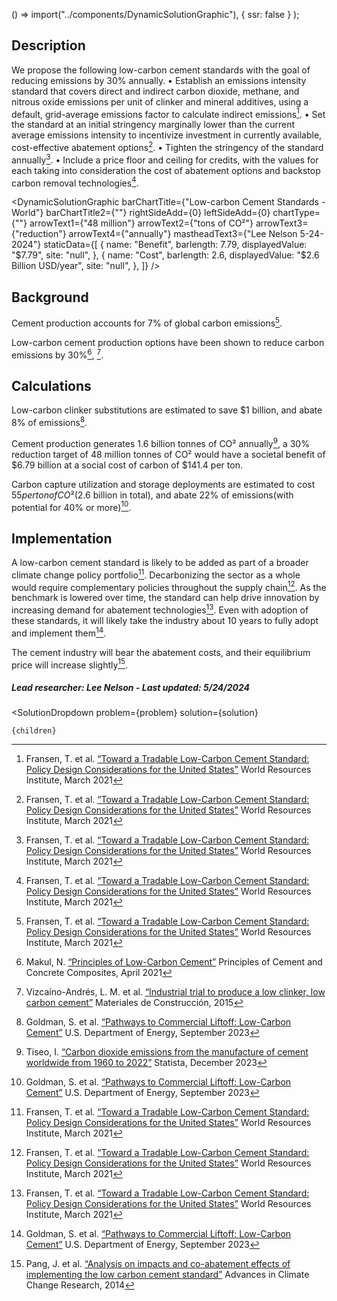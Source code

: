 
  () => import("../components/DynamicSolutionGraphic"),
  { ssr: false }
);



## Description
We propose the following low-carbon cement standards with the goal of reducing emissions by 30% annually.
•	Establish an emissions intensity standard that covers direct and indirect carbon dioxide, methane, and nitrous oxide emissions per unit of clinker and mineral additives, using a default, grid-average emissions factor to calculate indirect emissions[^”1”].
•	Set the standard at an initial stringency marginally lower than the current average emissions intensity to incentivize investment in currently available, cost-effective abatement options[^”1”].
•	Tighten the stringency of the standard annually[^”1”].
•	Include a price floor and ceiling for credits, with the values for each taking into consideration the cost of abatement options and backstop carbon removal technologies[^”1”].

<DynamicSolutionGraphic
  barChartTitle={"Low-carbon Cement Standards - World"}
  barChartTitle2={""}
  rightSideAdd={0}
  leftSideAdd={0}
  chartType={""}
  arrowText1={"48 million"}
  arrowText2={"tons of CO²"}
  arrowText3={"reduction"}
  arrowText4={"annually"}
  mastheadText3={"Lee Nelson 5-24-2024"}
 staticData={[
    {
     name: "Benefit",
      barlength: 7.79,
      displayedValue: "$7.79",
      site: "null",
    },
    {
      name: "Cost",
      barlength: 2.6,
      displayedValue: "$2.6 Billion USD/year",
      site: "null",
    },
  ]}
/>

## Background
Cement production accounts for 7% of global carbon emissions[^”1”].

Low-carbon cement production options have been shown to reduce carbon emissions by 30%[^”3”], [^”4”].


## Calculations
Low-carbon clinker substitutions are estimated to save $1 billion, and abate 8% of emissions[^”5”].

Cement production generates 1.6 billion tonnes of CO² annually[^”6”], a 30% reduction target of 48 million tonnes of CO² would have a societal benefit of $6.79 billion at a social cost of carbon of $141.4 per ton.

Carbon capture utilization and storage deployments are estimated to cost $55 per ton of CO² ($2.6 billion in total), and abate 22% of emissions(with potential for 40% or more)[^”5”].

## Implementation
A low-carbon cement standard is likely to be added as part of a broader climate change policy portfolio[^”1”]. Decarbonizing the sector as a whole would require complementary policies throughout the supply chain[^”1”]. As the benchmark is lowered over time, the standard can help drive innovation by increasing demand for abatement technologies[^”1”]. Even with adoption of these standards, it will likely take the industry about 10 years to fully adopt and implement them[^”5”].

The cement industry will bear the abatement costs, and their equilibrium price will increase slightly[^”2”].

##### Lead researcher: Lee Nelson - Last updated: 5/24/2024

[^”1”]: Fransen, T. et al. [“Toward a Tradable Low-Carbon Cement Standard: Policy Design Considerations for the United States”](https://doi.org/10.46830/wriwp.20.00112) World Resources Institute, March 2021

[^”2”]: Pang, J. et al. [“Analysis on impacts and co-abatement effects of implementing the low carbon cement standard”]( https://doi.org/10.3724/SP.J.1248.2014.041) Advances in Climate Change Research, 2014

[^”3”]: Makul, N. [“Principles of Low-Carbon Cement”](https://link.springer.com/chapter/10.1007/978-3-030-69602-3_3) Principles of Cement and Concrete Composites, April 2021

[^”4”]: Vizcaíno-Andrés, L. M. et al. [“Industrial trial to produce a low clinker, low carbon cement”]( https://doi.org/10.3989/mc.2015.00614) Materiales de Construcción, 2015

[^”5”]: Goldman, S. et al. [“Pathways to Commercial Liftoff: Low-Carbon Cement”](https://liftoff.energy.gov/wp-content/uploads/2023/09/20230918-Pathways-to-Commercial-Liftoff-Cement.pdf) U.S. Department of Energy, September 2023

[^”6”]: Tiseo, I. [“Carbon dioxide emissions from the manufacture of cement worldwide from 1960 to 2022”](https://www.statista.com/statistics/1299532/carbon-dioxide-emissions-worldwide-cement-manufacturing/) Statista, December 2023



  <SolutionDropdown 
    problem={problem} 
    solution={solution}
  >
    {children}
  </SolutionDropdown>